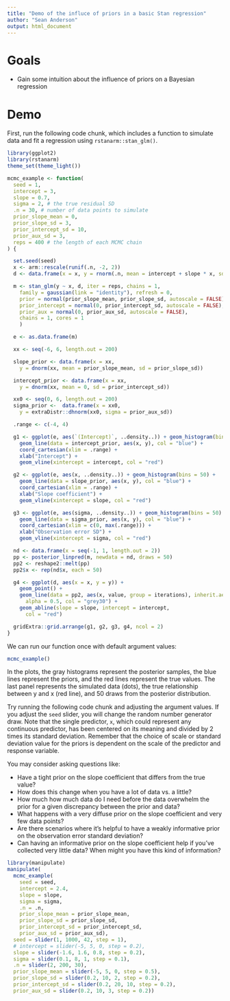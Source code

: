 ```yaml
---
title: "Demo of the influce of priors in a basic Stan regression"
author: "Sean Anderson"
output: html_document
---
```


# Goals

- Gain some intuition about the influence of priors on a Bayesian regression

# Demo

First, run the following code chunk, which includes a function to simulate data and fit a regression using `rstanarm::stan_glm()`.

```r
library(ggplot2)
library(rstanarm)
theme_set(theme_light())

mcmc_example <- function(
  seed = 1,
  intercept = 3,
  slope = 0.7,
  sigma = 2, # the true residual SD
  .n = 30, # number of data points to simulate
  prior_slope_mean = 0,
  prior_slope_sd = 3,
  prior_intercept_sd = 10,
  prior_aux_sd = 3,
  reps = 400 # the length of each MCMC chain
) {

  set.seed(seed)
  x <- arm::rescale(runif(.n, -2, 2))
  d <- data.frame(x = x, y = rnorm(.n, mean = intercept + slope * x, sd = sigma))

  m <- stan_glm(y ~ x, d, iter = reps, chains = 1,
    family = gaussian(link = "identity"), refresh = 0,
    prior = normal(prior_slope_mean, prior_slope_sd, autoscale = FALSE),
    prior_intercept = normal(0, prior_intercept_sd, autoscale = FALSE),
    prior_aux = normal(0, prior_aux_sd, autoscale = FALSE),
    chains = 1, cores = 1
    )

  e <- as.data.frame(m)

  xx <- seq(-6, 6, length.out = 200)

  slope_prior <- data.frame(x = xx,
    y = dnorm(xx, mean = prior_slope_mean, sd = prior_slope_sd))

  intercept_prior <- data.frame(x = xx,
    y = dnorm(xx, mean = 0, sd = prior_intercept_sd))

  xx0 <- seq(0, 6, length.out = 200)
  sigma_prior <-  data.frame(x = xx0,
    y = extraDistr::dhnorm(xx0, sigma = prior_aux_sd))

  .range <- c(-4, 4)

  g1 <- ggplot(e, aes(`(Intercept)`, ..density..)) + geom_histogram(bins = 50) +
    geom_line(data = intercept_prior, aes(x, y), col = "blue") +
    coord_cartesian(xlim = .range) +
    xlab("Intercept") +
    geom_vline(xintercept = intercept, col = "red")

  g2 <- ggplot(e, aes(x, ..density..)) + geom_histogram(bins = 50) +
    geom_line(data = slope_prior, aes(x, y), col = "blue") +
    coord_cartesian(xlim = .range) +
    xlab("Slope coefficient") +
    geom_vline(xintercept = slope, col = "red")

  g3 <- ggplot(e, aes(sigma, ..density..)) + geom_histogram(bins = 50) +
    geom_line(data = sigma_prior, aes(x, y), col = "blue") +
    coord_cartesian(xlim = c(0, max(.range))) +
    xlab("Observation error SD") +
    geom_vline(xintercept = sigma, col = "red")

  nd <- data.frame(x = seq(-1, 1, length.out = 2))
  pp <- posterior_linpred(m, newdata = nd, draws = 50)
  pp2 <- reshape2::melt(pp)
  pp2$x <- rep(nd$x, each = 50)

  g4 <- ggplot(d, aes(x = x, y = y)) +
    geom_point() +
    geom_line(data = pp2, aes(x, value, group = iterations), inherit.aes = FALSE,
      alpha = 0.5, col = "grey30") +
    geom_abline(slope = slope, intercept = intercept,
      col = "red")

  gridExtra::grid.arrange(g1, g2, g3, g4, ncol = 2)
}
```

We can run our function once with default argument values:

```r
mcmc_example()
```

In the plots, the gray histograms represent the posterior samples, the blue lines represent the priors, and the red lines represent the true values. The last panel represents the simulated data (dots), the true relationship between y and x (red line), and 50 draws from the posterior distribution. 

Try running the following code chunk and adjusting the argument values. If you adjust the `seed` slider, you will change the random number generator draw. Note that the single predictor, `x`, which could represent any continuous predictor, has been centered on its meaning and divided by 2 times its standard deviation. Remember that the choice of scale or standard deviation value for the priors is dependent on the scale of the predictor and response variable. 

You may consider asking questions like:

- Have a tight prior on the slope coefficient that differs from the true value?
- How does this change when you have a lot of data vs. a little? 
- How much how much data do I need before the data overwhelm the prior for a given discrepancy between the prior and data?
- What happens with a very diffuse prior on the slope coefficient and very few data points? 
- Are there scenarios where it's helpful to have a weakly informative prior on the observation error standard deviation?
- Can having an informative prior on the slope coefficient help if you've collected very little data? When might you have this kind of information? 

```r
library(manipulate)
manipulate(
  mcmc_example(
    seed = seed,
    intercept = 2.4,
    slope = slope,
    sigma = sigma,
    .n = .n,
    prior_slope_mean = prior_slope_mean,
    prior_slope_sd = prior_slope_sd,
    prior_intercept_sd = prior_intercept_sd,
    prior_aux_sd = prior_aux_sd),
  seed = slider(1, 1000, 42, step = 1),
  # intercept = slider(-5, 5, 0, step = 0.2),
  slope = slider(-1.6, 1.6, 0.8, step = 0.2),
  sigma = slider(0.1, 8, 1, step = 0.1),
  .n = slider(2, 200, 30),
  prior_slope_mean = slider(-5, 5, 0, step = 0.5),
  prior_slope_sd = slider(0.2, 10, 2, step = 0.2),
  prior_intercept_sd = slider(0.2, 20, 10, step = 0.2),
  prior_aux_sd = slider(0.2, 10, 3, step = 0.2))
```

